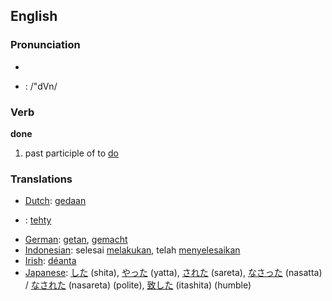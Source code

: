 ==English==

{{rank|better|name|among|209|done|days|something|gave}}

=== Pronunciation ===
*{{IPA|/'dʌn/}}
*{{w:SAMPA|SAMPA}}: /"dVn/

=== Verb ===
'''done'''
# past participle of to [[do]]

=== Translations ===
*[[Dutch]]: [[gedaan]]
*{{fi}}: [[tehty]]
*[[German]]: [[getan]], [[gemacht]]
*[[Indonesian]]: selesai [[laku|melakukan]], telah [[selesai|menyelesaikan]]
*[[Irish]]: [[déanta]]
*[[Japanese]]: [[した]] (shita), [[やった]] (yatta), [[された]] (sareta), [[なさった]] (nasatta) / [[なされた]] (nasareta) (polite), [[致した]] (itashita) (humble)